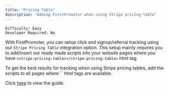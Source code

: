 ```yaml
---
title: "Pricing Table"
description: "Adding FirstPromoter when using Stripe pricing table"
---
```


`Difficulty: Easy` <br/>
`Developer Required: No`


With FirstPromoter, you can setup click and signup/referral tracking using our `Stripe Pricing Table` integration option. This setup mainly requires you to add/insert our ready made scripts into your website pages where you have `<stripe-pricing-table></stripe-pricing-table>` html tag.

<Note>
To get the best results for tracking when using Stripe pricing tables, add the scripts to all pages where  `<stripe-pricing-table></stripe-pricing-table>` html tags are available.
</Note>

Click [here](https://login.firstpromoter.com?redirect=%2Finstructions%2Fstripe-pricing-table) to view the guide.